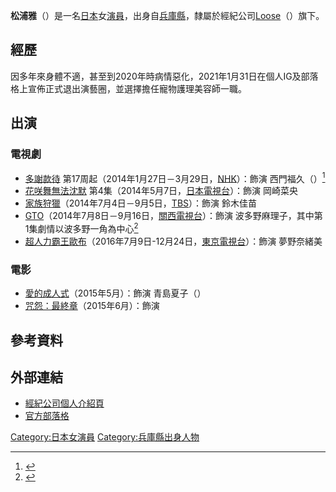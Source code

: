 {{BLPsources|time=2021-10-10T08:09:39+00:00}}
{{noteTA
|G1=JP Show
}}
{{藝人
|姓名 = 松浦雅
|類型 = 女演員
|圖片 = 松浦雅 - Miyabi Matsuura (Actress) in Narita-san - Neyagawa, Osaka (12382230465).jpg
|圖片尺寸 = 300px
|圖片簡介 = 
|外文名 = 松浦 雅（まつうら みやび）
|外文 = ja
|羅馬拼音 = Matsu-ura Miyabi
|暱稱 = 
|其他藝名 = 
|國籍 = {{JPN}}
|出生日期 = {{Birth date and age|1995|6|14}}
|出生地點 = {{JPN}}[[兵庫縣|兵庫縣]]
|逝世日期 = 
|逝世地點 = 
|職業 = [[演員|演員]]
|語言 = 
|配偶 = 
|兒女 = 
|父母 = 
|代表作 = 
|活躍年代 = 2012年至2021年
|經紀公司 = [[Loose|Loose]]
|網站 = [http://loose.co.jp/wordpress/index.php/miyabi/ 官方網站]
|相關團體 = 
|獎項 = 
|IMDb = 6598013
|電影 = 
|電視節目 = 
|舞台劇 = 
|書籍 = 
}}
'''松浦雅'''（{{bd|1995年|6月14日|||catIdx=Matsuura Miyabi}}）是一名[[日本|日本]]女[[演員|演員]]，出身自[[兵庫縣|兵庫縣]]，隸屬於經紀公司[[Loose|Loose]]（{{lang|ja|ルース}}）旗下。

== 經歷 ==
因多年來身體不適，甚至到2020年時病情惡化，2021年1月31日在個人IG及部落格上宣佈正式退出演藝圈，並選擇擔任寵物護理美容師一職。

== 出演 ==
=== 電視劇 ===
* [[多謝款待|多謝款待]] 第17周起（2014年1月27日－3月29日，[[日本放送協會|NHK]]）：飾演 西門福久（{{lang|ja|西門ふ久}}）<ref>{{cite web |url=http://www.oricon.co.jp/news/2032595/full/ |language=ja |title=<span lang="ja">“ジュノンガール初代GP”松浦雅、ドラマ初出演で朝ドラ大抜てきも「プレッシャーない」</span> |publisher=[[Oricon|Oricon]] |date=2014-01-04 |accessdate=2014-08-17 |archive-date=2019-12-10 |archive-url=https://web.archive.org/web/20191210142047/https://www.oricon.co.jp/news/2032595/full/ |dead-url=no }}</ref>
* [[花咲舞無法沈默|花咲舞無法沈默]] 第4集（2014年5月7日，[[日本電視台|日本電視台]]）：飾演 岡崎菜央
* [[家族狩獵|家族狩獵]]（2014年7月4日－9月5日，[[TBS電視台|TBS]]）：飾演 鈴木佳苗
* [[GTO_(2012年电视剧)|GTO]]（2014年7月8日－9月16日，[[關西電視台|關西電視台]]）：飾演 波多野麻理子，其中第1集劇情以波多野一角為中心<ref>{{cite web |url=http://mdpr.jp/interview/detail/1383156 |language=ja |title=<span lang="ja">松浦雅、「ごちそうさん」から「GTO」へ 「運だけでここまで来た」抜擢続く本音を告白　モデルプレスインタビュー</span> |publisher=[[modelpress|modelpress]] |date=2014-07-02 |accessdate=2014-08-17 |archive-date=2019-12-07 |archive-url=https://web.archive.org/web/20191207074943/https://mdpr.jp/interview/detail/1383156 |dead-url=no }}</ref>
*[[超人力霸王Orb|超人力霸王歐布]]（2016年7月9日-12月24日，[[東京電視台|東京電視台]]）：飾演 夢野奈緒美

=== 電影 ===
* [[愛的成人式|愛的成人式]]（2015年5月）：飾演 青島夏子（{{lang|ja|青島ナツコ}}）
* [[咒怨|咒怨：最終章]]（2015年6月）：飾演 {{lang|ja|まどか}}

== 參考資料 ==
{{Reflist}}

== 外部連結 ==
* [https://web.archive.org/web/20151003205101/http://loose.co.jp/wordpress/index.php/miyabi/ 經紀公司個人介紹頁]{{ja icon}}
* [http://ameblo.jp/miyabi-matsuura/ 官方部落格] {{Wayback|url=http://ameblo.jp/miyabi-matsuura/ |date=20190416135428 }}{{ja icon}}

{{DEFAULTSORT:Matsuura Miyabi}}
[[Category:日本女演員|Category:日本女演員]]
[[Category:兵庫縣出身人物|Category:兵庫縣出身人物]]